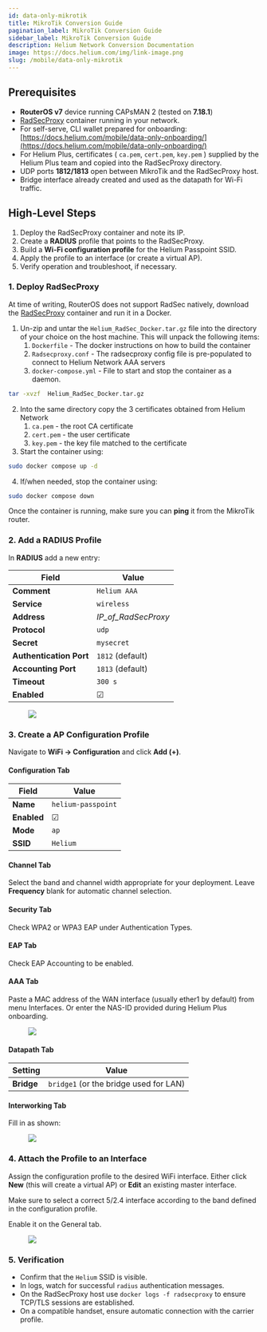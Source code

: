 ```yaml
---
id: data-only-mikrotik
title: MikroTik Conversion Guide
pagination_label: MikroTik Conversion Guide
sidebar_label: MikroTik Conversion Guide
description: Helium Network Conversion Documentation
image: https://docs.helium.com/img/link-image.png
slug: /mobile/data-only-mikrotik
---
```



## Prerequisites

- **RouterOS v7** device running CAPsMAN 2 (tested on **7.18.1**)
- [RadSecProxy](https://github.com/helium/radsec-proxy) container running in your network.
- For self-serve, CLI wallet prepared for onboarding:
  [https://docs.helium.com/mobile/data-only-onboarding/](https://docs.helium.com/mobile/data-only-onboarding/)
- For Helium Plus, certificates ( `ca.pem`, `cert.pem`, `key.pem` ) supplied by the Helium Plus team
  and copied into the RadSecProxy directory.
- UDP ports **1812/1813** open between MikroTik and the RadSecProxy host.
- Bridge interface already created and used as the datapath for Wi-Fi traffic.

## High-Level Steps

1. Deploy the RadSecProxy container and note its IP.
2. Create a **RADIUS** profile that points to the RadSecProxy.
3. Build a **Wi-Fi configuration profile** for the Helium Passpoint SSID.
4. Apply the profile to an interface (or create a virtual AP).
5. Verify operation and troubleshoot, if necessary.

### 1. Deploy RadSecProxy

At time of writing, RouterOS does not support RadSec natively, download the
[RadSecProxy](https://github.com/helium/radsec-proxy) container and run it in a Docker.

1. Un-zip and untar the `Helium_RadSec_Docker.tar.gz` file into the directory of your choice on the
   host machine. This will unpack the following items:
   1. `Dockerfile` \- The docker instructions on how to build the container
   2. `Radsecproxy.conf` \- The radsecproxy config file is pre-populated to connect to Helium
      Network AAA servers
   3. `docker-compose.yml` \- File to start and stop the container as a daemon.

```bash
tar -xvzf  Helium_RadSec_Docker.tar.gz
```

2. Into the same directory copy the 3 certificates obtained from Helium Network
   1. `ca.pem` \- the root CA certificate
   2. `cert.pem` \- the user certificate
   3. `key.pem` \- the key file matched to the certificate
3. Start the container using:

```bash
sudo docker compose up -d
```

4. If/when needed, stop the container using:

```bash
sudo docker compose down
```

Once the container is running, make sure you can **ping** it from the MikroTik router.

### 2. Add a RADIUS Profile

In **RADIUS** add a new entry:

| Field                   | Value               |
| ----------------------- | ------------------- |
| **Comment**             | `Helium AAA`        |
| **Service**             | `wireless`          |
| **Address**             | _IP_of_RadSecProxy_ |
| **Protocol**            | `udp`               |
| **Secret**              | `mysecret`          |
| **Authentication Port** | `1812` (default)    |
| **Accounting Port**     | `1813` (default)    |
| **Timeout**             | `300 s`             |
| **Enabled**             | ☑︎                  |

<figure className="screensnippet-wrapper">
  <img
    src={useBaseUrl('img/mobile-data-only/mikrotik/new-radius.png')}
    style={{ maxHeight: '575px' }}
    className="add-border-radius add-shadow add-shadow-margin"
  />
</figure>

### 3. Create a AP Configuration Profile

Navigate to **WiFi → Configuration** and click **Add (+)**.

#### Configuration Tab

| Field       | Value              |
| ----------- | ------------------ |
| **Name**    | `helium-passpoint` |
| **Enabled** | ☑︎                 |
| **Mode**    | `ap`               |
| **SSID**    | `Helium`           |

#### Channel Tab

Select the band and channel width appropriate for your deployment. Leave **Frequency** blank for
automatic channel selection.

#### Security Tab

Check WPA2 or WPA3 EAP under Authentication Types.

#### EAP Tab

Check EAP Accounting to be enabled.

#### AAA Tab

Paste a MAC address of the WAN interface (usually ether1 by default) from menu Interfaces. Or enter
the NAS-ID provided during Helium Plus onboarding.

<figure className="screensnippet-wrapper">
  <img
    src={useBaseUrl('img/mobile-data-only/mikrotik/edit-aaa.png')}
    style={{ maxHeight: '575px' }}
    className="add-border-radius add-shadow add-shadow-margin"
  />
</figure>

#### Datapath Tab

| Setting    | Value                                  |
| ---------- | -------------------------------------- |
| **Bridge** | `bridge1` (or the bridge used for LAN) |

#### Interworking Tab

Fill in as shown:

<figure className="screensnippet-wrapper">
  <img
    src={useBaseUrl('img/mobile-data-only/mikrotik/interworking.png')}
    style={{ maxHeight: '575px' }}
    className="add-border-radius add-shadow add-shadow-margin"
  />
</figure>

### 4. Attach the Profile to an Interface

Assign the configuration profile to the desired WiFi interface. Either click **New** (this will
create a virtual AP) or **Edit** an existing master interface.

Make sure to select a correct 5/2.4 interface according to the band defined in the configuration
profile.

Enable it on the General tab.

<figure className="screensnippet-wrapper">
  <img
    src={useBaseUrl('img/mobile-data-only/mikrotik/add-radsec.png')}
    style={{ maxHeight: '575px' }}
    className="add-border-radius add-shadow add-shadow-margin"
  />
</figure>

### 5. Verification

- Confirm that the `Helium` SSID is visible.
- In logs, watch for successful `radius` authentication messages.
- On the RadSecProxy host use `docker logs -f radsecproxy` to ensure TCP/TLS sessions are
  established.
- On a compatible handset, ensure automatic connection with the carrier profile.
